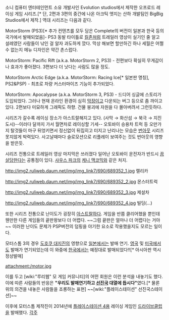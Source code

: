 소니 컴퓨터 엔터테인먼트 소유 개발사인 Evolution studios에서 제작한 오프로드 레이싱 게임 시리즈.[* 단, 2편과 3편의 중간에 나온 아크틱 엣지는 산하 개발팀인 BigBig Studios에서 제작.]
역대 시리즈는 다음과 같다.

MotorStorm (PS3)[* 추가 컨텐츠를 모두 담은 Complete의 버전이 일본과 한국 등의 국가에서 발매되었음]- PS3 동발 타이틀로 [[킬존]]처럼 트레일러 영상이 실기인 줄 알고 설레였던 사람들이 낚인 걸 알자 과도하게 깠다. 막상 해보면 할만하긴 하나 세월은 어쩔 수 없는지 메뉴 디자인은 약간 촌스럽다.

MotorStorm: Pacific Rift (a.k.a. MotorStorm 2, PS3) - 전편보다 확실히 무게감이나 효과가 좋아졌다. 3편보다 더 낫다는 사람도 많을 정도.

MotorStorm Arctic Edge (a.k.a. MotorStorm: Racing Ice[* 일본판 명칭], PS2&PSP) - 최초로 차량 커스터마이즈 기능이 추가되었다.

MotorStorm: Apocalypse (a.k.a. MotorStorm 3, PS3) - 드디어 싱글에 스토리가 도입되었다. 그러나 현재 온라인 환경이 심히 [[막장]]이고 다운되는 버그 등으로 좀 까이고 있다. 2편보다 미묘하게 그래픽도 하향. 건물 붕괴에 자원을 다 몰아버려서 그런듯하다.

시리즈가 갈수록 레이싱 장소가 아스트랄해지고 있다. (사막 → 화산섬 → 북극 → 지진도시)--이러다 달까지 가서 월면차로 레이싱할 기세--
오토바이 승용차 트럭 등 오만가지 탈것들이 마구 뒤엉키면서 정신없이 뒤집히고 터지고 난리나는 모습은 [[번아웃]] 시리즈 못지않게 박력있다. 사고날때마다 슬로모션으로 리플레이 보여주는 것도 번아웃의 영향을 받은듯.

시리즈 전통으로 트레일러 영상 마지막은 쓰러졌다 일어난 오토바이 운전자가 반드시 [[끔살]]당한다는 공통점이 있다. [[사우스 파크]]의 [[케니 맥코믹]]와 같은 처지.

http://img2.ruliweb.daum.net/img/img_link7/690/689352_1.jpg
랠리카

http://img2.ruliweb.daum.net/img/img_link7/690/689352_2.jpg
몬스터트럭

http://img2.ruliweb.daum.net/img/img_link7/690/689352_3.jpg
제설차

http://img2.ruliweb.daum.net/img/img_link7/690/689352_4.jpg
빌딩(...)

또한 시리즈 전통으로 난이도가 굉장히 [[아스트랄]]하다. 게임을 반쯤 클리어했을 뿐인데 웬만한 다른 게임들의 끝판왕보다 더 어렵다. ~~그럼 끝판은 얼마나 더 어렵다는 거야~~
이러한 난이도 문제가 PSP버전의 덤핑을 야기한 요소로 작용했을지도 모르는 일이다.

모터스톰 3의 경우 [[도호쿠 대지진]]의 영향으로 [[일본]]에서는 발매 연기. [[영국]] 및 [[미국]]에서도 발매가 연기되었는데 이 와중에 [[한국]]에서는 예정대로 발매되었다!![* 아시아판 역시 정상발매]

attachment:/motor.jpg

이를 두고 [wiki:"루리웹" 모 게임 커뮤니티]의 어떤 회원은 이런 분석을 내놓기도 했다. 이에 따른 사람들의 반응은  '''"우리도 발매연기하고 [[선진국]] 대열에 듭시다"'''였다.[* 물론 위의 의견을 내놓은 사람들을 조롱하는 표현] ~~[wiki:"플레이스테이션" 선진국스테이션]~~

이후에 모터스톰 제작진이 2014년에 [[플레이스테이션 4]]용 레이싱 게임인 [[드라이브클럽]]을 발매했다.
[[각주]]

